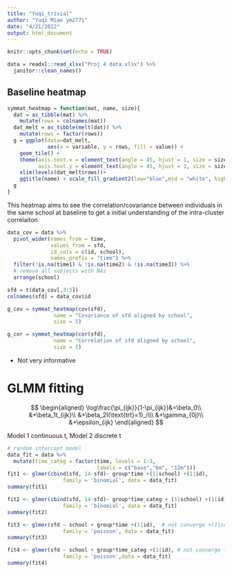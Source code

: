 ```yaml
---
title: "Yuqi_trivial"
author: "Yuqi Miao ym2771"
date: "4/21/2022"
output: html_document
---
```


```r
knitr::opts_chunk$set(echo = TRUE)
```

```r
data = readxl::read_xlsx("Proj 4 data.xlsx") %>% 
  janitor::clean_names()
```

## Baseline heatmap

```r
symmat_heatmap = function(mat, name, size){
  dat = as_tibble(mat) %>%
    mutate(rows = colnames(mat))
  dat_melt = as_tibble(melt(dat)) %>%
    mutate(rows = factor(rows))
  g = ggplot(data=dat_melt,
             aes(x = variable, y = rows, fill = value)) +
    geom_tile() +
    theme(axis.text.x = element_text(angle = 45, hjust = 1, size = size),
          axis.text.y = element_text(angle = 45, hjust = 1, size = size))+
    xlim(levels(dat_melt$rows))+
    ggtitle(name) + scale_fill_gradient2(low="blue",mid = "white", high="red")
  g
}
```

This heatmap aims to see the correlation/covariance between individuals in the same school at baseline to get a initial understanding of the intra-cluster correlaiton
```r
data_cov = data %>% 
  pivot_wider(names_from = time,
              values_from = sfd,
              id_cols = c(id, school),
              names_prefix = "time") %>% 
  filter(!is.na(time1) & !is.na(time2) & !is.na(time3)) %>% 
  # remove all subjects with NAs
  arrange(school)

sfd = t(data_cov[,3:5])
colnames(sfd) = data_cov$id

g_cov = symmat_heatmap(cov(sfd), 
               name = "Covariance of sfd aligned by school",
               size = 5)

g_cor = symmat_heatmap(cor(sfd), 
               name = "Correlation of sfd aligned by school",
               size = 5)
```

* Not very informative

# GLMM fitting


$$
\begin{aligned}
\log\frac{\pi_{ijk}}{1-\pi_{ijk}}&=\beta_0\\
&+\beta_1t_{ijk}\\
&+\beta_2I(\text{trt}=1)_i\\\
&+\gamma_{0j}\\
&+\epsilon_{ijk}
\end{aligned}
$$



Model 1 continuous t, 
Model 2 discrete t

```r
# random intercept model
data_fit = data %>% 
  mutate(time_categ = factor(time, levels = 1:3,
                             labels = c("base","6m", "12m")))
fit1 <- glmer(cbind(sfd, 14-sfd)~ group*time +(1|school) +(1|id), 
                  family = 'binomial', data = data_fit)
summary(fit1) 

fit2 <- glmer(cbind(sfd, 14-sfd)~ group*time_categ + (1|school) +(1|id), 
                  family = 'binomial', data = data_fit)
summary(fit2) 
```


```r
fit3 <- glmer(sfd ~ school + group*time +(1|id),  # not converge +(1|school)
                  family = 'poisson', data = data_fit)
summary(fit3) 

fit4 <- glmer(sfd ~ school + group*time_categ +(1|id), # not converge +(1|school)
                  family = 'poisson',data = data_fit)
summary(fit4) 
```

